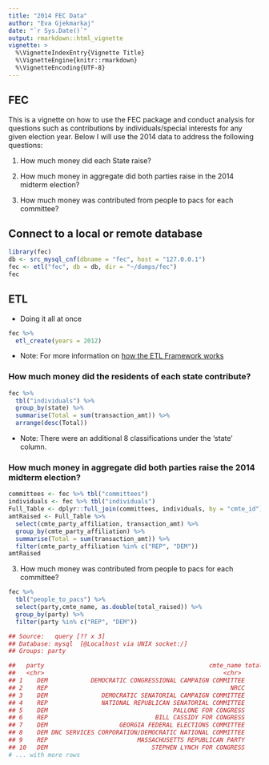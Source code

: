 ```yaml
---
title: "2014 FEC Data"
author: "Eva Gjekmarkaj"
date: "`r Sys.Date()`"
output: rmarkdown::html_vignette
vignette: >
  %\VignetteIndexEntry{Vignette Title}
  %\VignetteEngine{knitr::rmarkdown}
  %\VignetteEncoding{UTF-8}
---
```


## FEC 

This is a vignette on how to use the FEC package and conduct analysis for questions such as contributions by individuals/special interests for any given election year. Below I will use the 2014 data to address the following questions:
  
  1. How much money did each State raise?

  2. How much money in aggregate did both parties raise in the 2014 midterm election?
  
  3. How much money was contributed from people to pacs for each committee?

## Connect to a local or remote database 

```r
library(fec)
db <- src_mysql_cnf(dbname = "fec", host = "127.0.0.1")
fec <- etl("fec", db = db, dir = "~/dumps/fec")
fec
```


## ETL

  - Doing it all at once
```r
fec %>%
  etl_create(years = 2012)
```

- Note: For more information on [how the ETL Framework works](https://github.com/beanumber/etl)

### How much money did the residents of each state contribute?

```r
fec %>%
  tbl("individuals") %>%
  group_by(state) %>%
  summarise(Total = sum(transaction_amt)) %>%
  arrange(desc(Total))
```

- Note: There were an additional 8 classifications under the 'state' column. 

### How much money in aggregate did both parties raise the 2014 midterm election?

```r
committees <- fec %>% tbl("committees")
individuals <- fec %>% tbl("individuals")
Full_Table <- dplyr::full_join(committees, individuals, by = "cmte_id")
amtRaised <- Full_Table %>%
  select(cmte_party_affiliation, transaction_amt) %>%
  group_by(cmte_party_affiliation) %>%
  summarise(Total = sum(transaction_amt)) %>%
  filter(cmte_party_affiliation %in% c("REP", "DEM"))
amtRaised
```

3. How much money was contributed from people to pacs for each committee?

```r
fec %>%
  tbl("people_to_pacs") %>%
  select(party,cmte_name, as.double(total_raised)) %>%
  group_by(party) %>%
  filter(party %in% c("REP", "DEM"))
```

```r
## Source:   query [?? x 3]
## Database: mysql  [@Localhost via UNIX socket:/]
## Groups: party

##   party                                              cmte_name total_raised
##   <chr>                                                  <chr>        <dbl>
## 1    DEM            DEMOCRATIC CONGRESSIONAL CAMPAIGN COMMITTEE     72222085
## 2    REP                                                   NRCC     69056167
## 3    DEM               DEMOCRATIC SENATORIAL CAMPAIGN COMMITTEE     58636503
## 4    REP               NATIONAL REPUBLICAN SENATORIAL COMMITTEE     39506955
## 5    DEM                                   PALLONE FOR CONGRESS      3729453
## 6    REP                              BILL CASSIDY FOR CONGRESS      2402917
## 7    DEM                    GEORGIA FEDERAL ELECTIONS COMMITTEE      1339977
## 8    DEM DNC SERVICES CORPORATION/DEMOCRATIC NATIONAL COMMITTEE      1237935
## 9    REP                         MASSACHUSETTS REPUBLICAN PARTY      1123208
## 10   DEM                             STEPHEN LYNCH FOR CONGRESS       745620
# ... with more rows
```

